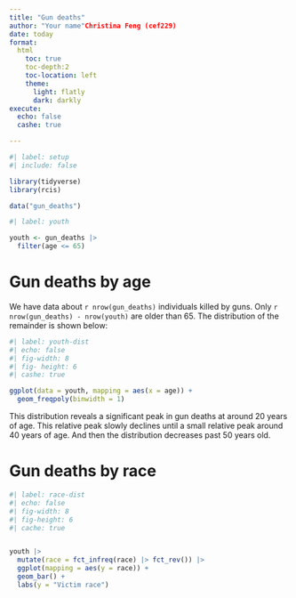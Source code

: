 ```yaml
---
title: "Gun deaths"
author: "Your name"Christina Feng (cef229)
date: today
format: 
  html
    toc: true
    toc-depth:2
    toc-location: left
    theme:
      light: flatly
      dark: darkly
execute:
  echo: false
  cashe: true

---
```


```r
#| label: setup
#| include: false

library(tidyverse)
library(rcis)

data("gun_deaths")
```

```r
#| label: youth

youth <- gun_deaths |>
  filter(age <= 65)
```

# Gun deaths by age

We have data about `r nrow(gun_deaths)` individuals killed by guns. Only `r nrow(gun_deaths) - nrow(youth)` are older than 65. The distribution of the remainder is shown below:

```r
#| label: youth-dist
#| echo: false
#| fig-width: 8
#| fig- height: 6
#| cashe: true

ggplot(data = youth, mapping = aes(x = age)) + 
  geom_freqpoly(binwidth = 1)
```
This distribution reveals a significant peak in gun deaths at around 20 years of age. This relative peak slowly declines until a small relative peak around 40 years of age. And then the distribution decreases past 50 years old.

# Gun deaths by race

```r
#| label: race-dist
#| echo: false
#| fig-width: 8
#| fig-height: 6
#| cache: true


youth |>
  mutate(race = fct_infreq(race) |> fct_rev()) |>
  ggplot(mapping = aes(y = race)) +
  geom_bar() +
  labs(y = "Victim race")
```
